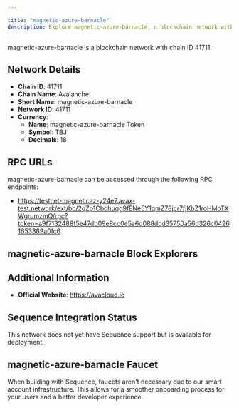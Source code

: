 ```yaml
---

title: "magnetic-azure-barnacle"
description: Explore magnetic-azure-barnacle, a blockchain network with chain ID 41711. Learn about its native currency, magnetic-azure-barnacle Token, and how to interact with the network.
---
```




magnetic-azure-barnacle is a blockchain network with chain ID 41711.

## Network Details

- **Chain ID**: 41711
- **Chain Name**: Avalanche
- **Short Name**: magnetic-azure-barnacle
- **Network ID**: 41711
- **Currency**: 
  - **Name**: magnetic-azure-barnacle Token
  - **Symbol**: TBJ
  - **Decimals**: 18

## RPC URLs

magnetic-azure-barnacle can be accessed through the following RPC endpoints:

- https://testnet-magneticaz-y24e7.avax-test.network/ext/bc/2qZp1Cbdhuqg9fENe5Y1qmZ78jcr7fjKbZ1roHMoTXWgrumzmQ/rpc?token=a9f7132488f5e47db09e8cc0e5a6d088dcd35750a56d326c04261653369a0fc6

## magnetic-azure-barnacle Block Explorers



## Additional Information

- **Official Website**: https://avacloud.io

## Sequence Integration Status

This network does not yet have Sequence support but is available for deployment.

## magnetic-azure-barnacle Faucet

When building with Sequence, faucets aren't necessary due to our smart account infrastructure. This allows for a smoother onboarding process for your users and a better developer experience.
